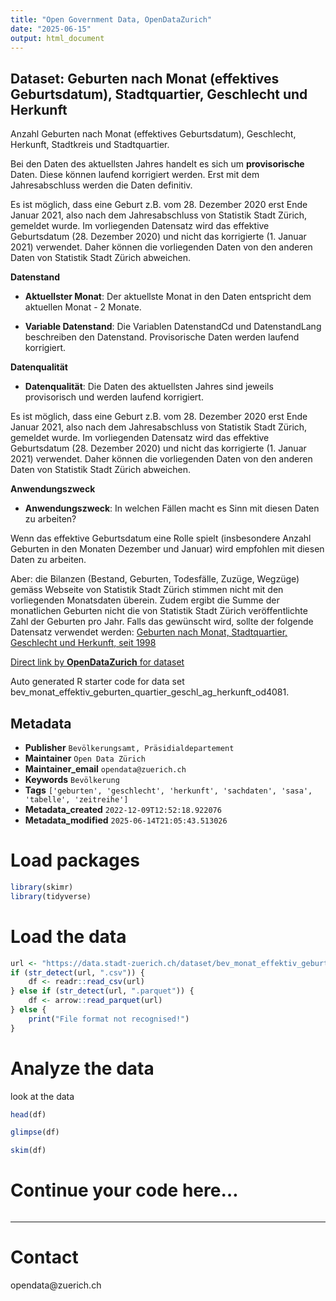 ```yaml
---
title: "Open Government Data, OpenDataZurich"
date: "2025-06-15"
output: html_document
---
```


## Dataset: Geburten nach Monat (effektives Geburtsdatum), Stadtquartier, Geschlecht und Herkunft


Anzahl Geburten nach Monat (effektives Geburtsdatum), Geschlecht, Herkunft, Stadtkreis und Stadtquartier.

Bei den Daten des aktuellsten Jahres handelt es sich um **provisorische** Daten. Diese können laufend korrigiert werden. Erst mit dem Jahresabschluss werden die Daten definitiv.

Es ist möglich, dass eine Geburt z.B. vom 28. Dezember 2020 erst Ende Januar 2021, also nach dem Jahresabschluss von Statistik Stadt Zürich, gemeldet wurde. Im vorliegenden Datensatz wird das effektive Geburtsdatum (28. Dezember 2020) und nicht das korrigierte (1. Januar 2021) verwendet. Daher können die vorliegenden Daten von den anderen Daten von Statistik Stadt Zürich abweichen.
 


**Datenstand**

- **Aktuellster Monat**: Der aktuellste Monat in den Daten entspricht dem aktuellen Monat - 2 Monate.

- **Variable Datenstand**: Die Variablen DatenstandCd und DatenstandLang beschreiben den Datenstand. Provisorische Daten werden laufend korrigiert.

 

[]()

**Datenqualität**

- **Datenqualität**: Die Daten des aktuellsten Jahres sind jeweils provisorisch und werden laufend korrigiert.

Es ist möglich, dass eine Geburt z.B. vom 28. Dezember 2020 erst Ende Januar 2021, also nach dem Jahresabschluss von Statistik Stadt Zürich, gemeldet wurde. Im vorliegenden Datensatz wird das effektive Geburtsdatum (28. Dezember 2020) und nicht das korrigierte (1. Januar 2021) verwendet. Daher können die vorliegenden Daten von den anderen Daten von Statistik Stadt Zürich abweichen.

 

[]()

**Anwendungszweck**

- **Anwendungszweck**: In welchen Fällen macht es Sinn mit diesen Daten zu arbeiten?

Wenn das effektive Geburtsdatum eine Rolle spielt (insbesondere Anzahl Geburten in den Monaten Dezember und Januar) wird empfohlen mit diesen Daten zu arbeiten. 

Aber: die Bilanzen (Bestand, Geburten, Todesfälle, Zuzüge, Wegzüge) gemäss Webseite von Statistik Stadt Zürich stimmen nicht mit den vorliegenden Monatsdaten überein. Zudem ergibt die Summe der monatlichen Geburten nicht die von Statistik Stadt Zürich veröffentlichte Zahl der Geburten pro Jahr. Falls das gewünscht wird, sollte der folgende Datensatz verwendet werden: [Geburten nach Monat, Stadtquartier, Geschlecht und Herkunft, seit 1998](https://data.stadt-zuerich.ch/dataset/bev_monat_geburten_quartier_geschl_ag_herkunft_od4030)

 

[]()



[Direct link by **OpenDataZurich** for dataset](https://data.stadt-zuerich.ch/dataset/bev_monat_effektiv_geburten_quartier_geschl_ag_herkunft_od4081)

Auto generated R starter code for data set bev_monat_effektiv_geburten_quartier_geschl_ag_herkunft_od4081.

## Metadata

- **Publisher** `Bevölkerungsamt, Präsidialdepartement`
- **Maintainer** `Open Data Zürich`
- **Maintainer_email** `opendata@zuerich.ch`
- **Keywords** `Bevölk­erung`
- **Tags** `['geburten', 'geschlecht', 'herkunft', 'sachdaten', 'sasa', 'tabelle', 'zeitreihe']`
- **Metadata_created** `2022-12-09T12:52:18.922076`
- **Metadata_modified** `2025-06-14T21:05:43.513026`


# Load packages

```r
library(skimr)
library(tidyverse)
```

# Load the data

```r
url <- "https://data.stadt-zuerich.ch/dataset/bev_monat_effektiv_geburten_quartier_geschl_ag_herkunft_od4081/download/BEV408OD4081.csv"
if (str_detect(url, ".csv")) {
    df <- readr::read_csv(url)
} else if (str_detect(url, ".parquet")) {
    df <- arrow::read_parquet(url)
} else {
    print("File format not recognised!")
}
```

# Analyze the data

look at the data
```r
head(df)
```

```r
glimpse(df)
```

```r
skim(df)
```

# Continue your code here...

```r

```

------------------------------------------------------------------------

# Contact

opendata@zuerich.ch
